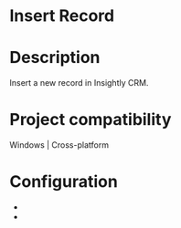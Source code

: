 ﻿# Insert Record

# Description

Insert a new record in Insightly CRM.

# Project compatibility

Windows | Cross-platform

# Configuration

* 
*
